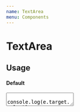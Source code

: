 ```yaml
---
name: TextArea
menu: Components
---
```




# TextArea

## Usage

#### Default

<Playground>
  <TextArea
    defaultValue='User ReactGirl was the first one to find 🐛 here.'
    placeholder='Type in here..'
    onChange={e => console.log(e.target.value)}
  />
</Playground>

#### Disabled

<Playground>
  <TextArea
    placeholder='Typing disabled '
    onChange={e => console.log(e.target.value)}
    disabled
  />
</Playground>

#### Fixed size

<Playground>
  <TextArea
    width={200}
    height={200}
    placeholder='Type in here..'
    onChange={e => console.log(e.target.value)}
  />
</Playground>

#### No shadow

<Playground>
  <TextArea
    shadow={false}
    placeholder='Type in here..'
    onChange={e => console.log(e.target.value)}
  />
</Playground>

#### Flat

<Playground>
  <Cutout style={{ padding: '2rem', width: '300px' }}>
    <p style={{ lineHeight: 1.3 }}>
      When you want to add text area on a light background (like scrollable
      content), just use the flat variant:
    </p>
    <div style={{ display: 'flex', alignItems: 'center', marginTop: '1rem' }}>
      <TextArea
        variant='flat'
        width='100%'
        height={200}
        placeholder='Type in here..'
        onChange={e => console.log(e.target.value)}
      />
    </div>
  </Cutout>
</Playground>

#### Flat disabled

<Playground>
  <Cutout style={{ padding: '2rem', width: '300px' }}>
    <p style={{ lineHeight: 1.3 }}>
      When you want to add text area on a light background (like scrollable
      content), just use the flat variant:
    </p>
    <div style={{ display: 'flex', alignItems: 'center', marginTop: '1rem' }}>
      <TextArea
        variant='flat'
        disabled
        width='100%'
        height={200}
        placeholder='Type in here..'
        onChange={e => console.log(e.target.value)}
      />
    </div>
  </Cutout>
</Playground>

## API

### Import

```
import { TextArea } from 'react95'
```

### Props

<Props of={TextArea} />
